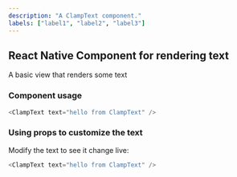 ```yaml
---
description: "A ClampText component."
labels: ["label1", "label2", "label3"]
---
```



## React Native Component for rendering text

A basic view that renders some text

### Component usage

```js
<ClampText text="hello from ClampText" />
```

### Using props to customize the text

Modify the text to see it change live:

```js live
<ClampText text="hello from ClampText" />
```
